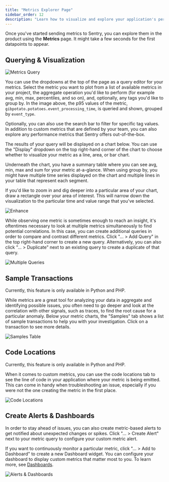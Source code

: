 ```yaml
---
title: "Metrics Explorer Page"
sidebar_order: 12
description: "Learn how to visualize and explore your application's performance metrics together with custom metrics you send to Sentry, by using the Metrics page."
---
```


<Include name="feature-stage-alpha-metrics.mdx" />

Once you've started sending metrics to Sentry, you can explore them in the product using the **Metrics** page. It might take a few seconds for the first datapoints to appear.

## Querying & Visualization

![Metrics Query](./img/metrics-explorer-query.png)

You can use the dropdowns at the top of the page as a query editor for your metrics. Select the metric you want to plot from a list of available metrics in your project, the aggregate operation you'd like to perform (for example avg, min, max, percentiles, and so on), and, optionally, any tags you'd like to group by. In the image above, the p95 values of the metric, `gibpotato.potatoes.event_processing_time`, is queried and shown, grouped by `event_type`.

Optionally, you can also use the search bar to filter for specific tag values. In addition to custom metrics that are defined by your team, you can also explore any performance metrics that Sentry offers out-of-the-box.

The results of your query will be displayed on a chart below. You can use the "Display" dropdown on the top right-hand corner of the chart to choose whether to visualize your metric as a line, area, or bar chart.

Underneath the chart, you have a summary table where you can see avg, min, max and sum for your metric at-a-glance. When using group by, you might have multiple time series displayed on the chart and multiple lines in your table that represent each segment.

If you'd like to zoom in and dig deeper into a particular area of your chart, draw a rectangle over your area of interest. This will narrow down the visualization to the particular time and value range that you've selected.

![Enhance](./img/enhance.png)

While observing one metric is sometimes enough to reach an insight, it's oftentimes necessary to look at multiple metrics simultaneously to find potential correlations. In this case, you can create additional queries in order to compare and contrast different metrics. Click "... > Add Query" in the top right-hand corner to create a new query. Alternatively, you can also click "... > Duplicate" next to an existing query to create a duplicate of that query.

![Multiple Queries](./img/multiple-queries-2.png)

## Sample Transactions

<Note>

Currently, this feature is only available in Python and PHP.

</Note>

While metrics are a great tool for analyzing your data in aggregate and identifying possible issues, you often need to go deeper and look at the correlation with other signals, such as traces, to find the root cause for a particular anomaly. Below your metric charts, the "Samples" tab shows a list of sample transactions to help you with your investigation. Click on a transaction to see more details.

![Samples Table](./img/samples-table.png)

## Code Locations

<Note>

Currently, this feature is only available in Python and PHP.

</Note>

When it comes to custom metrics, you can use the code locations tab to see the line of code in your application where your metric is being emitted. This can come in handy when troubleshooting an issue, especially if you were not the one creating the metric in the first place.

![Code Locations](./img/code-locations.png)

## Create Alerts & Dashboards

In order to stay ahead of issues, you can also create metric-based alerts to get notified about unexpected changes or spikes. Click "... > Create Alert" next to your metric query to configure your custom metric alert.

If you want to continuously monitor a particular metric, click "... > Add to Dashboard" to create a new Dashboard widget. You can configure your dashboard to display custom metrics that matter most to you. To learn more, see [Dashboards](/product/dashboards/).

![Alerts & Dashboards](./img/alerts-dashboards.png)
